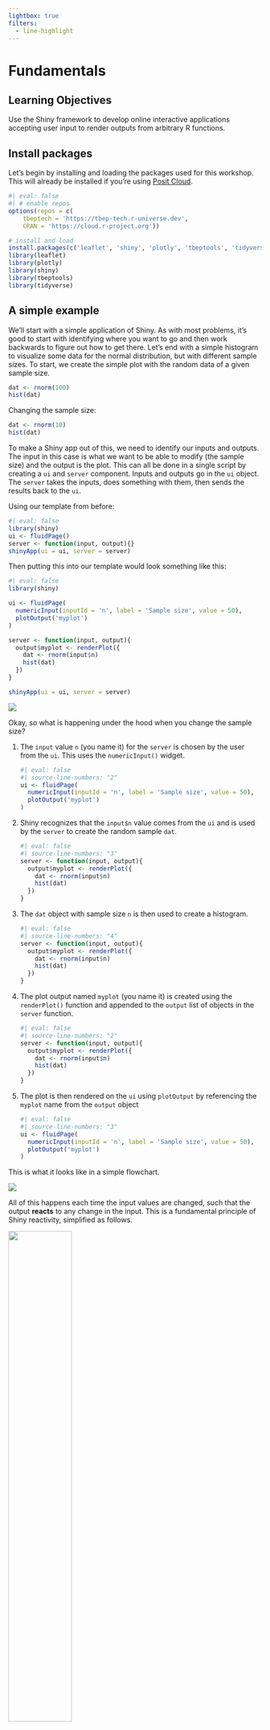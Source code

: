 ```yaml
---
lightbox: true
filters: 
  - line-highlight
---
```


# Fundamentals

## Learning Objectives {.unnumbered .objectives}

Use the Shiny framework to develop online interactive applications accepting user input to render outputs from arbitrary R functions.

## Install packages

Let's begin by installing and loading the packages used for this workshop. This will already be installed if you're using [Posit Cloud](#sec-cloud).

```r
#| eval: false
#| # enable repos
options(repos = c(
    tbeptech = 'https://tbep-tech.r-universe.dev',
    CRAN = 'https://cloud.r-project.org'))

# install and load
install.packages(c('leaflet', 'shiny', 'plotly', 'tbeptools', 'tidyverse'))
library(leaflet)
library(plotly)
library(shiny)
library(tbeptools)
library(tidyverse)
```

## A simple example

We'll start with a simple application of Shiny.  As with most problems, it's good to start with identifying where you want to go and then work backwards to figure out how to get there.  Let's end with a simple histogram to visualize some data for the normal distribution, but with different sample sizes.  To start, we create the simple plot with the random data of a given sample size. 

```r
dat <- rnorm(100)
hist(dat)
```

Changing the sample size:

```r
dat <- rnorm(10)
hist(dat)
```

To make a Shiny app out of this, we need to identify our inputs and outputs.  The input in this case is what we want to be able to modify (the sample size) and the output is the plot.  This can all be done in a single script by creating a `ui` and `server` component.  Inputs and outputs go in the `ui` object.  The `server` takes the inputs, does something with them, then sends the results back to the `ui`. 

Using our template from before: 

```r
#| eval: false
library(shiny)
ui <- fluidPage()
server <- function(input, output){}
shinyApp(ui = ui, server = server)
```

Then putting this into our template would look something like this: 

```r
#| eval: false
library(shiny)

ui <- fluidPage(
  numericInput(inputId = 'n', label = 'Sample size', value = 50),
  plotOutput('myplot')
)

server <- function(input, output){
  output$myplot <- renderPlot({
    dat <- rnorm(input$n)
    hist(dat)
  })
}

shinyApp(ui = ui, server = server)
```

![](figs/fundamentals/histshiny.png)

Okay, so what is happening under the hood when you change the sample size?  

1.  The `input` value `n` (you name it) for the `server` is chosen by the user from the `ui`.  This uses the `numericInput()` widget.

    ```r
    #| eval: false
    #| source-line-numbers: "2"
    ui <- fluidPage(
      numericInput(inputId = 'n', label = 'Sample size', value = 50),
      plotOutput('myplot')
    )
    ```
    
1.  Shiny recognizes that the `input$n` value comes from the `ui` and is used by the `server` to create the random sample `dat`.

    ```r
    #| eval: false
    #| source-line-numbers: "3"
    server <- function(input, output){
      output$myplot <- renderPlot({
        dat <- rnorm(input$n)
        hist(dat)
      })
    }
    ```

1.  The `dat` object with sample size `n` is then used to create a histogram.

    ```r
    #| eval: false
    #| source-line-numbers: "4"
    server <- function(input, output){
      output$myplot <- renderPlot({
        dat <- rnorm(input$n)
        hist(dat)
      })
    }
    ```
    
1.  The plot output named `myplot` (you name it) is created using the `renderPlot()` function and appended to the `output` list of objects in the `server` function.

    ```r
    #| eval: false
    #| source-line-numbers: "2"
    server <- function(input, output){
      output$myplot <- renderPlot({
        dat <- rnorm(input$n)
        hist(dat)
      })
    }
    ```

1.  The plot is then rendered on the `ui` using `plotOutput` by referencing the `myplot` name from the `output` object 

    ```r
    #| eval: false
    #| source-line-numbers: "3"
    ui <- fluidPage(
      numericInput(inputId = 'n', label = 'Sample size', value = 50),
      plotOutput('myplot')
    )
    ```

This is what it looks like in a simple flowchart.

![](figs/fundamentals/simpleappflo.png)

All of this happens each time the input values are changed, such that the output __reacts__ to any change in the input. This is a fundamental principle of Shiny reactivity, simplified as follows.

![](figs/fundamentals/flow.png){width=50% fig-align="center"}

## Using the RStudio template

Another useful way of learning the basics of the `ui` and `server` is to use the built-in Shiny template in RStudio. Under **File** -> **New File** -> **Shiny Web App...**, you can open a script that has a working Shiny app.  Tinkering with this file will teach you a lot about how Shiny works.    

For now, let's go with the single file option that puts the entire application in `app.R` rather than splitting it intwo (`ui.R`, `server.R`).

![](figs/fundamentals/new-shiny-app.png){width="400"}

Let's try it again from scratch, recreating our simple histogram example.  Here's what the template file looks like: 

```r
#| eval: false
#
# This is a Shiny web application. You can run the application by clicking
# the 'Run App' button above.
#
# Find out more about building applications with Shiny here:
#
#    https://shiny.posit.co/
#

library(shiny)

# Define UI for application that draws a histogram
ui <- fluidPage(

    # Application title
    titlePanel("Old Faithful Geyser Data"),

    # Sidebar with a slider input for number of bins 
    sidebarLayout(
        sidebarPanel(
            sliderInput("bins",
                        "Number of bins:",
                        min = 1,
                        max = 50,
                        value = 30)
        ),

        # Show a plot of the generated distribution
        mainPanel(
           plotOutput("distPlot")
        )
    )
)

# Define server logic required to draw a histogram
server <- function(input, output) {

    output$distPlot <- renderPlot({
        # generate bins based on input$bins from ui.R
        x    <- faithful[, 2]
        bins <- seq(min(x), max(x), length.out = input$bins + 1)

        # draw the histogram with the specified number of bins
        hist(x, breaks = bins, col = 'darkgray', border = 'white',
             xlab = 'Waiting time to next eruption (in mins)',
             main = 'Histogram of waiting times')
    })
}

# Run the application 
shinyApp(ui = ui, server = server)
```

![](figs/fundamentals/faithfulshiny.png)

We can replace the relevant pieces with those used in our initial histogram app. What does this app do differently from the original? 

Your final product should look like this: 

```r
#| eval: false
library(shiny)

# Define UI for application that draws a histogram
ui <- fluidPage(

    # Application title
    titlePanel("My awesome histogram app"),

    # Sidebar with a numeric input for sample size 
    sidebarLayout(
        sidebarPanel(
           numericInput(inputId = 'n', label = 'Sample size', value = 50)
        ),

        # Show a plot of the generated distribution
        mainPanel(
           plotOutput("distPlot")
        )
    )
)

# Define server logic required to draw a histogram
server <- function(input, output) {

    output$distPlot <- renderPlot({
        
      # generate random sample of size n
        x <- rnorm(input$n)

        # draw the histogram
        hist(x)
        
    })
}

# Run the application 
shinyApp(ui = ui, server = server)
```

![](figs/fundamentals/histshinytemplate.png)

This is the same app as before, but the layout is different and we've only replaced the relevant pieces, i.e., the title, the numeric input widget, and a simpler plot.  

Let's spice it up by adding a widget for changing the histogram color. There's a lot to say about "widgets" - Shiny has many you can choose from depending on the type of input you need.  [This page](https://shiny.posit.co/r/gallery/widgets/widget-gallery/){target="_blank"} provides an overview of available widgets.  We'll add the `selectInput()` widget in this example.

```r
#| eval: false
library(shiny)

# Define UI for application that draws a histogram
ui <- fluidPage(

    # Application title
    titlePanel("My awesome histogram app"),

    # Sidebar with a numeric input for sample size 
    sidebarLayout(
        sidebarPanel(
           numericInput(inputId = 'n', label = 'Sample size', value = 50), 
           selectInput(inputId = 'col', label = 'Choose color', choices = c('red', 'blue', 'green'))
        ),

        # Show a plot of the generated distribution
        mainPanel(
           plotOutput("distPlot")
        )
    )
)

# Define server logic required to draw a histogram
server <- function(input, output) {

    output$distPlot <- renderPlot({
        
      # generate random sample of size n
        x <- rnorm(input$n)

        # draw the histogram
        hist(x, col = input$col)
        
    })
}

# Run the application 
shinyApp(ui = ui, server = server)
```

![](figs/fundamentals/histshinytemplatecol.png)

Notice how the random sample changes when you update the color.  Why is that? How can we fix this? 

## Showcase mode

A useful tool provided by Shiny is running an application in showcase mode.  This is a literal demonstration of the workflow outlined above, but in realtime as you run the app.  To use showcase mode, you must first save your app as an R script in a folder of the same name (`app`). Use the function `shiny::runApp()` and add `display.mode = 'showcase'` in the call.

```r
#| eval: false
shiny::runApp('app', display.mode = 'showcase')
```

![](figs/fundamentals/showcase.png)

This is a simple example that isn't very informative, but it gives you a sense of how showcase made works.  It will be more useful with a more complex app. 

## Debugging a Shiny app

Figuring out why and where your code might break in an application is challenging because of the reactivity inherent in a Shiny app. You can't just run the app step by step as you would a normal R script. The `browser()` function can be used to "step inside" the R code of an app. The `browser()` function can work with any arbitrary R function that is part of your environment.  We'll first demonstrate how to use it with a simple function.

```r
my_func <- function(n){

  x <- rnorm(n)
  hist(x)
  
}
my_func(n = 100)
```

Let's save this code in a new R script, place the `browser()` function inside of `my_func()`, and run the code again.

```r
#| eval: false
my_func <- function(n){

  browser()
  x <- rnorm(n)
  hist(x)
  
}
my_func(n = 100)
```

Two things happen when the code is run: 

1.  The source code now highlights the `browser()` function with a green arrow.  This indicates your current location inside the browser.

    ![](figs/fundamentals/browsersource.png){width=50% fig-align="center"}

1.  The console will show that you're in the browser.

    ![](figs/fundamentals/browserconsole.png){width=50% fig-align="center"}
    
1.  Browser controls appear at the top of the console.

    ![](figs/fundamentals/browsercontrols.png){width=50% fig-align="center"}
    
You can now "step" through the function using these controls or by pressing "enter".  The code will run as intended if there are no errors.  You will exit the browser once the code execution is complete or if you hit the "Stop" button on the controls. Any objects created inside the function will be available for you to investigate if there are issues.

The `browser()` works the same with a Shiny app.  You'll use it within objects in the `server` component since these behave as functions. For example:

```r
#| eval: false
# Define server logic required to draw a histogram
server <- function(input, output) {
  
  output$distPlot <- renderPlot({
    browser()
    # generate random sample of size n
    x <- rnorm(input$n)
    
    # draw the histogram
    hist(x, col = input$col)
    
  })
}
```

The browser takes a bit of practice to get comfortable, but you'll quickly find it useful for debugging apps, particularly those that have multiple working parts. For more information on debugging, checkout the article [Debugging Shiny applications](https://shiny.posit.co/r/articles/improve/debugging/){target="_blank"}

## Create a complex Shiny app

Now that we know the basics of a Shiny app and how to debug, we'll create a more involved example similar to one you may encounter with water quality data.  For example, a common use of Shiny is to plot data where there are multiple options to choose the type of data you have, e.g., multiple sampling stations and multiple parameters.  These types of plots are often included as hundreds of pages in a report appendix and we can greatly simplify how the data are explored using Shiny.  In essence, Shiny can be used to easily subset parts of the data that are of interest rather than producing all possible combinations.

In this next more complicated app we’ll create an interactive time series plot and map. Users can select a station from a drop-down menu and see the time series for any of the available indicators from another drop-down selection. The map will show the location of the selected station. 

![Complex app to create using water quality data from Tampa Bay, FL.](figs/fundamentals/app-wq.png)

Here is the full set of expandable code for the app:

```r
#| code-fold: true
#| code-summary: "Show Code: `wq/app.R`"
#| eval: false
# Goal: Create an app to show a time series by station and indicator
#   includes map of selected station

# global.R ----

# * load libraries ----
library(tidyverse)
library(plotly)
library(leaflet)
library(tbeptools)

# * prep data ----
d <- epcdata |>
  select(
    station                 = epchc_station,
    SampleTime,
    lat                     = Latitude,
    lon                     = Longitude,
    `Total Nitrogen (mg/L)` = tn,
    `Chlorophyll-a (ug/L)`  = chla,
    `Secchi depth (m)`      = sd_m) |>
  pivot_longer(
    names_to  = "indicator",
    values_to = "value",
    `Total Nitrogen (mg/L)`:`Secchi depth (m)`)

# * data for select ----
stations   <- unique(d$station)
indicators <- unique(d$indicator)
locations  <- d |>
  select(station, lon, lat) |>
  unique()

#  ui.R ----
ui <- fluidPage(
  wellPanel(
    h2("Water Quality"),
    selectInput("sel_sta", "Station",   choices = stations),
    selectInput("sel_ind", "Indicator", choices = indicators),
    plotlyOutput("tsplot"),
    leafletOutput("map") )
)

#  server.R ----
server <- function(input, output, session) {
  
  # * get_data(): reactive to inputs ----
  get_data <- reactive({
    d |>
      filter(
        station   == input$sel_sta,
        indicator == input$sel_ind)
  })
  
  # * tsplot: time series plot ----
  output$tsplot <- renderPlotly({
    g <- ggplot(
      get_data(),
      aes(
        x = SampleTime,
        y = value) ) +
      geom_line() +
      labs(y = input$sel_ind)
    ggplotly(g)
  })
  
  # * map ----
  output$map <- renderLeaflet({
    
    # filter locations by station
    locs_sta <- locations |>
      filter(
        station == input$sel_sta)
    
    # create map
    leaflet(locations) |>
      addProviderTiles(providers$CartoDB.Positron) |>
      # add all stations
      addLabelOnlyMarkers(
        lat          = ~lat,
        lng          = ~lon,
        label        = ~as.character(station),
        labelOptions = labelOptions(
          noHide   = T,
          textOnly = T) ) |>
      # add selected station
      addCircles(
        data   = locs_sta,
        lng    = ~lon,
        lat    = ~lat,
        color  = "red",
        weight = 20)
  })
}

# run ----
shinyApp(ui, server)
```

You might notice the extra four dashes at the end of some of the comments in the code. Adding comments like these allows you to easily navigate to that section of code from the lower-left or Outline on the top-right of the Source pane in RStudio or using the Outline :

![When comments end with four or more dashes `----` in the code, RStudio includes it as a menu item in the lower left of the Source pane to quickly jump to that section in the code. In this case menus are used to indicate content in `app.R` that might otherwise be split into seperate files: `global.R`, `ui.R` and `server.R`. Then an asterisk prefix `*` is used to bullet key sections within.](./figs/fundamentals/app-wq_headers.png){width="201px"}

In this extended tutorial, we will explore more complex topics of reactivity, data wrangling with `dplyr`, and the advantages of using R libraries that wrap JavaScript functionality. We'll start from the default Shiny application using the Old Faithful Geyser data and transform it into a more complex application.

### Prepare data

First, let's prepare the water quality data for our app from the Tampa Bay Estuary Program R package [tbeptools](https://tbep-tech.github.io/tbeptools/index.html) that we'll install if it's not already installed on your computer.

```r
library(tbeptools)

epcdata
```

The `epcdata` (`?epcdata` for details) object is a long-term time series starting in the 1970s collected monthly at numerous stations in Tampa Bay by the Environmental Protection Commission (EPC) of Hillsborough County. There are also numerous parameters that are measured.

The dataset is "lazily loaded" as part of the `tbeptools` R package, available once the package is loaded with `library(tbeptools)`, similar to how `faithful` (`?faithful` for details) is automatically available from the base R package `datasets`.

How should we prepare `epcdata` for use with the dashboard?  Remember, our goals are to be able to create a time series and map for a selected station and parameter:  

1.  Let's assume we only want three indicators: Total Nitrogen (mg/L) (`tn`), Chlorophyll-a (ug/L) (`chla`), and Secchi depth (m) (`sd_m`). Based on [tidy principles](https://tidyr.tidyverse.org/){target="_blank"}, we want each row to capture a unique "observation" and any co-varying "variables" (such as location and time). 

1.  The `epcdata` is currently in *wide* format, with each variable as its own column. We want to pivot it to *long* format so that each row is an observation of a single indicator. 
The `dplyr` package is the 'swiss army knife' (or 'plyers') for data wrangling, along with its close cousin `tidyr`. Let's look at some basic operations: filtering, selecting, and pivoting. Be sure to reference [Posit Cheatsheets](https://posit.co/resources/cheatsheets/) like: [Data tidying with tidyr :: Cheatsheet](https://rstudio.github.io/cheatsheets/html/tidyr.html) and [Data transformation with dplyr :: Cheatsheet](https://rstudio.github.io/cheatsheets/html/data-transformation.html).

1.  **Filter**\
    ![](./figs/fundamentals/dplyr_filter.png){width="100"}\
    Reduce ***rows*** based on condition(s) that evaluate logically (i.e. True or False)

    ``` r
    d |> 
      dplyr::filter(station == 8)
    ```

2.  **Select**\
    ![](./figs/fundamentals/dplyr_select.png){width="100"}\
    Reduce ***columns*** to only those specified

    ``` r
    d |> 
      dplyr::select(
        station = epchc_station, 
        SampleTime,
        lon     = Longitude,
        lat     = Latitude)
    ```

3.  **Pivot**\
    ![](./figs/fundamentals/tidyr_pivot-longer.png){width="150"}\
    Transform the data from wide ***to long*** format

    ``` r
    d |> 
      tidyr::pivot_longer(
        names_to  = "var", 
        values_to = "val")
    ```

Applying the above concepts, create a new folder `app-wq` for the water quality app and create the R file `app-wq.R` inside the folder with the following contents:

```r
# * load libraries ----
library(leaflet)
library(tidyverse)
library(plotly)
library(leaflet)
library(tbeptools)

# * prep data ----
d <- epcdata |>
  select(
    station                 = epchc_station,
    SampleTime,
    lat                     = Latitude,
    lon                     = Longitude,
    `Total Nitrogen (mg/L)` = tn,
    `Chlorophyll-a (ug/L)`  = chla,
    `Secchi depth (m)`      = sd_m) |>
  pivot_longer(
    names_to  = "indicator",
    values_to = "value",
    `Total Nitrogen (mg/L)`:`Secchi depth (m)`)
d
```

We additionally need to prepare data for the following elements:

1.  **Stations**\
    List of unique station numbers for selecting from a drop-down menu.
1.  **Indicators**\
    List of unique indicators for selecting from a drop-down menu.
1.  **Locations**\
    List of unique station locations (i.e. stations with lat/lon coordinates) to display on the map.

```r
# * data for select ----
stations   <- unique(d$station)
indicators <- unique(d$indicator)
locations  <- d |>
  select(station, lon, lat) |>
  unique()

stations
indicators
locations
```

### Add User Interface

Let's add dropdown menus for station and indicator selection and placeholders for `plotly` and `leaflet` outputs. These outputs are [htmlwidgets](https://www.htmlwidgets.org/){target="_blank"} that allow additional interactivity.  They will also be update based on user input.

```r
#|eval: false
#  ui.R ----
ui <- fluidPage(

  # * layout ----
  wellPanel(
    h2("Water Quality"),
    
    # * input widgets ----
    selectInput("sel_sta", "Station",   choices = stations),
    selectInput("sel_ind", "Indicator", choices = indicators),
    
    # * output htmlwidgets ----
    plotlyOutput("tsplot"),
    leafletOutput("map") )
)
```

Notice that `shiny::fluidPage()` and `shiny::wellPanel()` are used to setup the layout of the app. For more details, check out [Shiny - Application layout guide](https://shiny.posit.co/r/articles/build/layout-guide/). And for even more advanced layout options, checkout [shinydashboard](https://rstudio.github.io/shinydashboard) and [bslib](https://rstudio.github.io/bslib/) R packages.

Notice that [`plotly::plotlyOutput()`]() and [`leaflet::leafletOutput()`]() are used to layout the htmlwidgets.  We need these components because we'll be updating them interactively based on user input with server-side functions.

### Add Server functions

The htmlwidget R packages made for Shiny generally have two functions: 1) an `*Output` to place in the `ui`; and 2) a `render*` function for the `server` based on user inputs:

-   general form: `render*` (server.R) -\> `*Output` (ui.R)
-   `plotly`: `renderPlotly()` -\> `plotlyOutput()`
-   `leaflet`: `leafletOutput()` -\> `renderLeaflet()`

#### Render time series plot

Let's add a `renderPlotly()` function to update the time series plot based on user inputs. The `renderPlotly()` function takes a [`plotly`](https://plotly.com/r/) interactive plot object. We can use the `plotly::ggplotly()` function to take a static `ggplot2` plot object and make it an interactive plotly object. Using [`ggplot2`](https://ggplot2.tidyverse.org/) allows us to take advantage of the Grammar of Graphics principles to render plots using a layered approach (see [cheatsheet](https://github.com/rstudio/cheatsheets/blob/master/data-visualization.pdf), [summary](https://towardsdatascience.com/a-comprehensive-guide-to-the-grammar-of-graphics-for-effective-visualization-of-multi-dimensional-1f92b4ed4149) or [book](https://www.amazon.com/Grammar-Graphics-Statistics-Computing/dp/0387245448/ref=as_li_ss_tl)).

The `get_data()` function allows us to generate a data frame reactive to user inputs and available for use across multiple server-side functions (although here we only use one). For more, see [Shiny - Use reactive expressions](https://shiny.posit.co/r/getstarted/shiny-basics/lesson6/).

```r
#| eval: false
#  server.R ----
server <- function(input, output, session) {

  # * get_data(): reactive to inputs ----
  get_data <- reactive({
    d |>
      filter(
        station   == input$sel_sta,
        indicator == input$sel_ind)
  })

  # * tsplot: time series plot ----
  output$tsplot <- renderPlotly({
    g <- ggplot(
      get_data(),
      aes(
        x = SampleTime,
        y = value) ) +
      geom_line() +
      labs(y = input$sel_ind)
    ggplotly(g)
  })
}
```

#### Render map

Let's add a `renderLeaflet()` function to update the map based on user inputs. The `renderLeaflet()` function takes a [`leaflet`](https://rstudio.github.io/leaflet/) interactive map object. We can use the `leaflet::addLabelOnlyMarkers` function to add station labels. And to highlight the selected station we can use `leaflet::addCircles()`.

```r
#| eval: false
  # * map ----
  output$map <- renderLeaflet({

    # filter locations by station
    locs_sta <- locations |>
      filter(
        station == input$sel_sta)

    # create map
    leaflet(locations) |>
      addProviderTiles(providers$CartoDB.Positron) |>
      # add all stations
      addLabelOnlyMarkers(
        lat          = ~lat,
        lng          = ~lon,
        label        = ~as.character(station),
        labelOptions = labelOptions(
          noHide   = T,
          textOnly = T) ) |>
      # add selected station
      addCircles(
        data   = locs_sta,
        lng    = ~lon,
        lat    = ~lat,
        color  = "red",
        weight = 20)
  })
```

Now with all the pieces, your app should work as intended. Try running it by placing `shinyApp(ui, server)` at the bottom of your file and sourcing the entire script.

## A dirty trick...

Much has changed in the programming world over the last few years.  As you might expect, there are generative AI tools to help build and develop Shiny apps.  